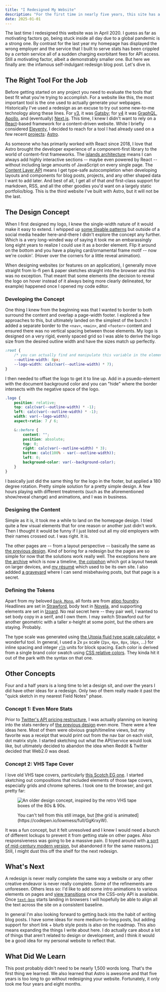```yaml
---
title: "I Redesigned My Website"
description: "For the first time in nearly five years, this site has a new lick of paint. Here&apos;s a peek behind the curtain."
date: 2025-01-01
---
```


The last time I redesigned this website was in April 2020. I guess as far as motivating factors go, being stuck inside all day due to a global pandemic is a strong one. By contrast for the last year my homepage has displayed the wrong employer and the service that I built to serve stats has been crippled by a _certain_ service all of a sudden charging exorbitant fees for API access. Still a motivating factor, albeit a demonstrably smaller one. But here we finally are: the infamous self-indulgant redesign blog post. Let's dive in.

## The Right Tool For the Job

Before getting started on any project you need to evaluate the tools that best fit what you're trying to accomplish. For a website like this, the most important tool is the one used to actually generate your webpages. Historically I've used a redesign as an excuse to try out some new-to-me technology along these lines. For [v3](https://v3.lowmess.com), it was [Gatsby](https://gatsbyjs.com); for [v4](https://v4-1.lowmess.com) it was [GraphQL](https://graphql.org/), [Apollo](https://www.apollographql.com/), and (eventually) [Next.js](https://nextjs.org). This time, I knew I didn't want to rely on a [React](https://react.dev)-based framework for a content-driven website. While I briefly considered [Eleventy](https://11ty.dev), I decided to reach for a tool I had already used on a few recent [projects](/work): [Astro](https://astro.build).

As someone who has primarily worked with React since 2018, I love that Astro brought the developer experience of a component-first library to the world of content-first frameworks. The [islands architecture](https://docs.astro.build/en/concepts/islands/) means I can always add highly interactive sections -- maybe even powered by React -- without including large amounts of JavaScript on every single page. The [Content Layer API](https://docs.astro.build/en/guides/content-collections/) means I get type-safe autocompletion when developing layouts and components for blog posts, projects, and any other shaped data I want to add later. And best of all, I get all of that _and_ first-class support for markdown, RSS, and all the other goodies you'd want on a largely static portfolio/blog. This is the third website I've built with Astro, but it will not be the last.

## The Design Concept

When I first designed my logo, I knew the single-width nature of it would make it easy to extend. I whipped up [some tileable patterns](/images/patterns-showcase.png) but outside of a social media header here-and-there I didn't explore the concept any further. Which is a very long-winded way of saying it took me an embarassingly long eight years to realize I could use it as a border element. Flip it around on the bottom and you have a playing card/ornamental frame motif -- now we're cookin'. (Hover over the corners for a little reveal animation).

When designing websites (or features on an application), I generally move straight from lo-fi pen & paper sketches straight into the browser and this was no exception. That meant that some elements (the decision to reveal the logo on hover instead of it always being more clearly delineated, for example) happened once I opened my code editor.

### Developing the Concept

One thing I knew from the beginning was that I wanted to border to both surround the content and overlap a page-width footer. I explored a few approaches to this, but ultimately landed on the simplest of the bunch: I added a separate border to the `<nav>`, `<main>`, and `<footer>` content and ensured there was no vertical spacing between those elements. My logo is designed on a very rigid, evenly spaced grid so I was able to derive the logo size from the desired outline width and have the sizes match up perfectly.

```css
:root {
	/* you can actually find and manipulate this variable in the element inspector: */
	--outline-width: 8px;
	--logo-width: calc(var(--outline-width) * 7);
}
```

I then needed to offset the logo to get it to line up. Add in a psuedo-element with the document background color and you can "hide" where the border intersects with the negative space of the logo.

```css
.logo {
	position: relative;
	top: calc(var(--outline-width) * -1);
	left: calc(var(--outline-width) * -1);
	width: var(--logo-width);
	aspect-ratio: 7 / 6;

	&::before {
		content: "";
		position: absolute;
		top: 0;
		right: calc(var(--outline-width) * 3);
		bottom: calc(100% - var(--outline-width));
		left: 0;
		background-color: var(--background-color);
	}
}
```

I basically just did the same thing for the logo in the footer, but applied a 180 degree rotation. Pretty simple solution for a pretty simple design. A few hours playing with different treatments (such as the aforementioned show/reveal change) and animations, and I was in business.

### Designing the Content

Simple as it is, it took me a while to land on the homepage design. I tried quite a few visual elements that for one reason or another just didn't work. Then I thought it would be funny if I just listed out all my old employers with their names crossed out. I was right. It is.

The other pages are -- from a layout perspective -- basically the same as [the previous design](https://v4-1.lowmess.com). Kind of boring for a redesign but the pages are so simple for now that the solutions work really well. The exceptions here are [the archive](/archive) which is now a timeline, [the colophon](/colophon) which got a layout tweak on larger devices, and [my résumé](/resume) which used to be its own site. I also addded [a graveyard](/blog/archive) where I can send misbehaving posts, but that page is a secret.

### Defining the Tokens

Apart from my beloved [`Dank Mono`](https://philpl.gumroad.com/l/dank-mono), all fonts are from [atipo foundry](https://www.atipofoundry.com/). Headlines are set in [Strawford](https://www.atipofoundry.com/fonts/strawford), body text in [Novela](https://www.atipofoundry.com/fonts/novela), and supporting elements are set in [Izoard](https://www.atipofoundry.com/fonts/izoard). No real secret here -- they pair well, I wanted to set body copy in a serif, and I own them. I may switch Strawford out for another geometric with a taller x-height at some point, but the others are staying. Probably.

The type scale was generated using [the Utopia fluid type scale calculator](https://utopia.fyi/type/calculator), a wonderful tool. In general, I used a 2x `px` scale (`2px`, `4px`, `8px`, `16px`, ...) for inline spacing and integer [`rlh`](https://developer.mozilla.org/en-US/docs/Web/CSS/length#rlh) units for block spacing. Each color is derived from a single brand color swatch using [CSS relative colors](https://developer.mozilla.org/en-US/docs/Web/CSS/CSS_colors/Relative_colors). They kinda hit it out of the park with the syntax on that one.

## Other Concepts

Four and a half years is a long time to let a design sit, and over the years I did have other ideas for a redesign. Only two of them really made it past the "quick sketch in my nearest Field Notes" phase.

### Concept 1: Even More Stats

Prior to [Twitter's API pricing restructure](https://www.theverge.com/2023/3/30/23662832/twitter-api-tiers-free-bot-novelty-accounts-basic-enterprice-monthly-price), I was actually planning on leaning into the stats nerdery of [the previous design](https://v4-1.lowmess.com) even more. There were a few ideas here. Most of them were obvious graph/timeline views, but my favorite was a receipt that would print out from the nav bar on each visit, dot matrix style. I started sketching out what the API/service would look like, but ultimately decided to abandon the idea when Reddit & Twitter decided that Web2.0 was dead.

### Concept 2: VHS Tape Cover

I love old VHS tape covers, particularly [this Scotch EG one](/images/scotch-eg-tape.jpg). I started sketching out compositions that included elements of those tape covers, especially grids and chrome spheres. I took one to the browser, and got pretty far:

<figure>

![An older design concept, inspired by the retro VHS tape boxes of the 80s & 90s.](./images/redesign-concept-vhs.png)

<figcaption>You can't tell from this still image, but [the grid is animated](https://codepen.io/lowmess/full/GgKrxyW).</figcaption>
</figure>

It was a fun concept, but it felt unresolved and I knew I would need a bunch of different lockups to prevent it from getting stale on other pages. Also responsiveness was going to be a massive pain. (I toyed around with [a sort of mid-century modern version](https://codepen.io/lowmess/full/XWQedrg), but abandoned it for the same reasons.) Still, I might dust this off the shelf for the next redesign.

## What's Next

A redesign is never really complete the same way a website or any other creative endeavor is never really complete. Some of the refinements are unforeseen. Others less so: I'd like to add some intro animations to various elements on pages and [view transitions](https://developer.mozilla.org/en-US/docs/Web/CSS/CSS_view_transitions) once the CSS-only API is available. Once [`text-box`](https://caniuse.com/css-text-box-trim) starts landing in browsers I will hopefully be able to align all the text across the site on a consistent baseline.

In general I'm also looking forward to getting back into the habit of writing blog posts. I have some ideas for more medium-to-long posts, but adding support for short link + blurb style posts is also on the roadmap. This also means expanding the things I write about here. I do actually care about a lot of things that aren't related to design or development, and I think it would be a good idea for my personal website to reflect that.

## What Did We Learn

This post probably didn't need to be nearly 1,500 words long. That's the first thing we learned. We also learned that Astro is awesome and that five years is too long to go without redesigning your website. Fortunately, it only took me four years and eight months.
